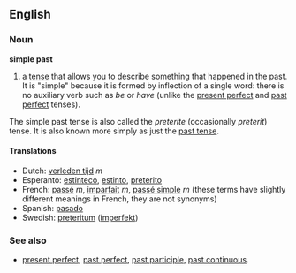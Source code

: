 ==English==
===Noun===
'''simple past'''
# a [[tense]] that allows you to describe something that happened in the past. It is "simple" because it is formed by inflection of a single word: there is no auxiliary verb such as ''be'' or ''have'' (unlike the [[present perfect]] and [[past perfect]] tenses).

The simple past tense is also called the ''preterite'' (occasionally ''preterit'') tense.  It is also known more simply as just the [[past tense]].

====Translations====
*Dutch: [[verleden tijd]] ''m''
*Esperanto: [[estinteco]], [[estinto]], [[preterito]]
*French: [[passé]] ''m'', [[imparfait]] ''m'', [[passé simple]] ''m'' (these terms have slightly different meanings in French, they are not synonyms)
*Spanish: [[pasado]]
*Swedish: [[preteritum]] ([[imperfekt]])

===See also===
*[[present perfect]], [[past perfect]], [[past participle]], [[past continuous]].